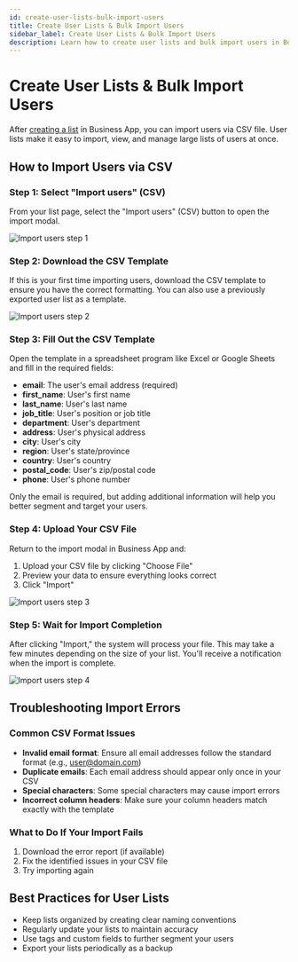```yaml
---
id: create-user-lists-bulk-import-users
title: Create User Lists & Bulk Import Users
sidebar_label: Create User Lists & Bulk Import Users
description: Learn how to create user lists and bulk import users in Business App
---
```


# Create User Lists & Bulk Import Users

After [creating a list](./create-account-lists.mdx) in Business App, you can import users via CSV file. User lists make it easy to import, view, and manage large lists of users at once.

## How to Import Users via CSV

### Step 1: Select "Import users" (CSV)

From your list page, select the "Import users" (CSV) button to open the import modal.

![Import users step 1](./img/accounts/users/import-users-step1.jpg)

### Step 2: Download the CSV Template

If this is your first time importing users, download the CSV template to ensure you have the correct formatting. You can also use a previously exported user list as a template.

![Import users step 2](./img/accounts/users/import-users-step2.jpg)

### Step 3: Fill Out the CSV Template

Open the template in a spreadsheet program like Excel or Google Sheets and fill in the required fields:

- **email**: The user's email address (required)
- **first_name**: User's first name
- **last_name**: User's last name
- **job_title**: User's position or job title
- **department**: User's department
- **address**: User's physical address
- **city**: User's city
- **region**: User's state/province
- **country**: User's country
- **postal_code**: User's zip/postal code
- **phone**: User's phone number

Only the email is required, but adding additional information will help you better segment and target your users.

### Step 4: Upload Your CSV File

Return to the import modal in Business App and:

1. Upload your CSV file by clicking "Choose File"
2. Preview your data to ensure everything looks correct
3. Click "Import"

![Import users step 3](./img/accounts/users/import-users-step3.jpg)

### Step 5: Wait for Import Completion

After clicking "Import," the system will process your file. This may take a few minutes depending on the size of your list. You'll receive a notification when the import is complete.

![Import users step 4](./img/accounts/users/import-users-step4.jpg)

## Troubleshooting Import Errors

### Common CSV Format Issues

- **Invalid email format**: Ensure all email addresses follow the standard format (e.g., user@domain.com)
- **Duplicate emails**: Each email address should appear only once in your CSV
- **Special characters**: Some special characters may cause import errors
- **Incorrect column headers**: Make sure your column headers match exactly with the template

### What to Do If Your Import Fails

1. Download the error report (if available)
2. Fix the identified issues in your CSV file
3. Try importing again

## Best Practices for User Lists

- Keep lists organized by creating clear naming conventions
- Regularly update your lists to maintain accuracy
- Use tags and custom fields to further segment your users
- Export your lists periodically as a backup